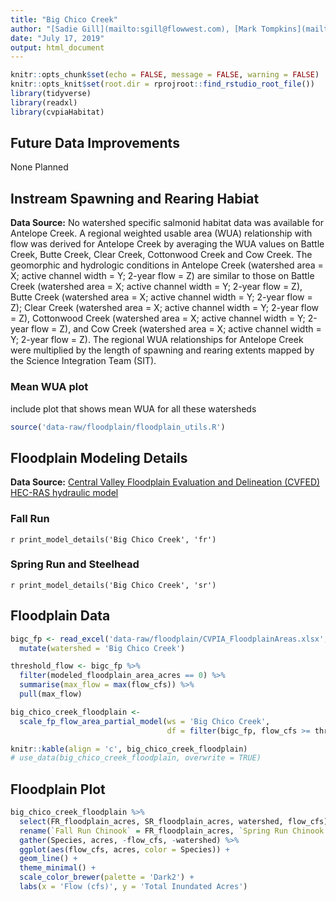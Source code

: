 ```yaml
---
title: "Big Chico Creek"
author: "[Sadie Gill](mailto:sgill@flowwest.com), [Mark Tompkins](mailto:mtompkins@flowwest.com), [Erin Cain](mailto:ecain@flowwest.com)"
date: "July 17, 2019"
output: html_document
---
```


```r
knitr::opts_chunk$set(echo = FALSE, message = FALSE, warning = FALSE)
knitr::opts_knit$set(root.dir = rprojroot::find_rstudio_root_file())
library(tidyverse)
library(readxl)
library(cvpiaHabitat)
```

## Future Data Improvements
None Planned 

## Instream Spawning and Rearing Habiat

**Data Source:** 
No watershed specific salmonid habitat data was available for Antelope Creek. A regional weighted usable area (WUA) relationship with flow was derived for Antelope Creek by averaging the WUA values on Battle Creek, Butte Creek, Clear Creek, Cottonwood Creek and Cow Creek. The geomorphic and hydrologic conditions in Antelope Creek (watershed area = X; active channel width = Y; 2-year flow = Z) are similar to those on Battle Creek (watershed area = X; active channel width = Y; 2-year flow = Z), Butte Creek (watershed area = X; active channel width = Y; 2-year flow = Z); Clear Creek (watershed area = X; active channel width = Y; 2-year flow = Z), Cottonwood Creek (watershed area = X; active channel width = Y; 2-year flow = Z), and Cow Creek (watershed area = X; active channel width = Y; 2-year flow = Z). The regional WUA relationships for Antelope Creek were multiplied by the length of spawning and rearing extents mapped by the Science Integration Team (SIT).  

### Mean WUA plot 

include plot that shows mean WUA for all these watersheds 

```r
source('data-raw/floodplain/floodplain_utils.R')
```

## Floodplain Modeling Details

**Data Source:**
[Central Valley Floodplain Evaluation and Delineation (CVFED) HEC-RAS hydraulic model](https://s3-us-west-2.amazonaws.com/cvpiahabitat-r-package/cvpia-sit-model-inputs/CombinedTM_IQAR_Final-FULL-REPORT_20140206.pdf)

### Fall Run
`r print_model_details('Big Chico Creek', 'fr')`

### Spring Run and Steelhead
`r print_model_details('Big Chico Creek', 'sr')`

## Floodplain Data

```r
bigc_fp <- read_excel('data-raw/floodplain/CVPIA_FloodplainAreas.xlsx', sheet = 'BigChicoCreek') %>%
  mutate(watershed = 'Big Chico Creek')

threshold_flow <- bigc_fp %>% 
  filter(modeled_floodplain_area_acres == 0) %>% 
  summarise(max_flow = max(flow_cfs)) %>% 
  pull(max_flow)

big_chico_creek_floodplain <- 
  scale_fp_flow_area_partial_model(ws = 'Big Chico Creek', 
                                   df = filter(bigc_fp, flow_cfs >= threshold_flow))

knitr::kable(align = 'c', big_chico_creek_floodplain) 
# use_data(big_chico_creek_floodplain, overwrite = TRUE)
```

## Floodplain Plot
```r
big_chico_creek_floodplain %>% 
  select(FR_floodplain_acres, SR_floodplain_acres, watershed, flow_cfs) %>%
  rename(`Fall Run Chinook` = FR_floodplain_acres, `Spring Run Chinook and Steelhead` = SR_floodplain_acres) %>% 
  gather(Species, acres, -flow_cfs, -watershed) %>% 
  ggplot(aes(flow_cfs, acres, color = Species)) +
  geom_line() +
  theme_minimal() +
  scale_color_brewer(palette = 'Dark2') +
  labs(x = 'Flow (cfs)', y = 'Total Inundated Acres')
```

